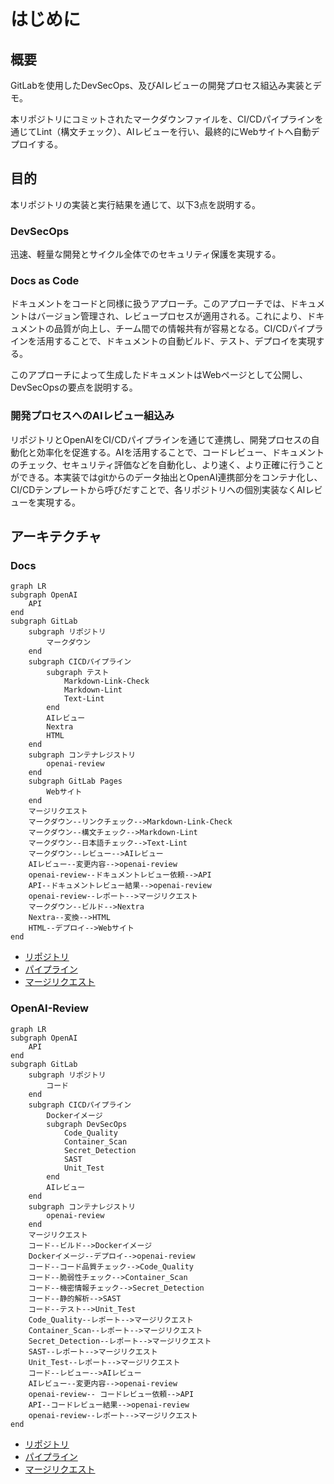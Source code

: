 # はじめに

## 概要

GitLabを使用したDevSecOps、及びAIレビューの開発プロセス組込み実装とデモ。

本リポジトリにコミットされたマークダウンファイルを、CI/CDパイプラインを通じてLint（構文チェック）、AIレビューを行い、最終的にWebサイトへ自動デプロイする。

## 目的

本リポジトリの実装と実行結果を通じて、以下3点を説明する。

### DevSecOps

迅速、軽量な開発とサイクル全体でのセキュリティ保護を実現する。

### Docs as Code

ドキュメントをコードと同様に扱うアプローチ。このアプローチでは、ドキュメントはバージョン管理され、レビュープロセスが適用される。これにより、ドキュメントの品質が向上し、チーム間での情報共有が容易となる。CI/CDパイプラインを活用することで、ドキュメントの自動ビルド、テスト、デプロイを実現する。

このアプローチによって生成したドキュメントはWebページとして公開し、DevSecOpsの要点を説明する。

### 開発プロセスへのAIレビュー組込み

リポジトリとOpenAIをCI/CDパイプラインを通じて連携し、開発プロセスの自動化と効率化を促進する。AIを活用することで、コードレビュー、ドキュメントのチェック、セキュリティ評価などを自動化し、より速く、より正確に行うことができる。本実装ではgitからのデータ抽出とOpenAI連携部分をコンテナ化し、CI/CDテンプレートから呼びだすことで、各リポジトリへの個別実装なくAIレビューを実現する。

## アーキテクチャ

### Docs

```mermaid
graph LR
subgraph OpenAI
    API
end
subgraph GitLab
    subgraph リポジトリ
        マークダウン
    end
    subgraph CICDパイプライン
        subgraph テスト
            Markdown-Link-Check
            Markdown-Lint
            Text-Lint
        end
        AIレビュー
        Nextra
        HTML
    end
    subgraph コンテナレジストリ
        openai-review
    end
    subgraph GitLab Pages
        Webサイト
    end
    マージリクエスト
    マークダウン--リンクチェック-->Markdown-Link-Check
    マークダウン--構文チェック-->Markdown-Lint
    マークダウン--日本語チェック-->Text-Lint
    マークダウン--レビュー-->AIレビュー
    AIレビュー--変更内容-->openai-review
    openai-review--ドキュメントレビュー依頼-->API
    API--ドキュメントレビュー結果-->openai-review
    openai-review--レポート-->マージリクエスト
    マークダウン--ビルド-->Nextra
    Nextra--変換-->HTML
    HTML--デプロイ-->Webサイト
end
```

- [リポジトリ](https://gitlab.com/taku-miyanaga/docs)
- [パイプライン](https://gitlab.com/taku-miyanaga/docs/-/pipelines/1061807587)
- [マージリクエスト](https://gitlab.com/taku-miyanaga/docs/-/merge_requests/1)

### OpenAI-Review

```mermaid
graph LR
subgraph OpenAI
    API
end
subgraph GitLab
    subgraph リポジトリ
        コード
    end
    subgraph CICDパイプライン
        Dockerイメージ
        subgraph DevSecOps
            Code_Quality
            Container_Scan
            Secret_Detection
            SAST
            Unit_Test
        end
        AIレビュー
    end
    subgraph コンテナレジストリ
        openai-review
    end
    マージリクエスト
    コード--ビルド-->Dockerイメージ
    Dockerイメージ--デプロイ-->openai-review
    コード--コード品質チェック-->Code_Quality
    コード--脆弱性チェック-->Container_Scan
    コード--機密情報チェック-->Secret_Detection
    コード--静的解析-->SAST
    コード--テスト-->Unit_Test
    Code_Quality--レポート-->マージリクエスト
    Container_Scan--レポート-->マージリクエスト
    Secret_Detection--レポート-->マージリクエスト
    SAST--レポート-->マージリクエスト
    Unit_Test--レポート-->マージリクエスト
    コード--レビュー-->AIレビュー
    AIレビュー--変更内容-->openai-review
    openai-review-- コードレビュー依頼-->API
    API--コードレビュー結果-->openai-review
    openai-review--レポート-->マージリクエスト
end
```

- [リポジトリ](https://gitlab.com/taku-miyanaga/openai-review)
- [パイプライン](https://gitlab.com/taku-miyanaga/openai-review/-/pipelines/1061803197)
- [マージリクエスト](https://gitlab.com/taku-miyanaga/openai-review/-/merge_requests/1)
